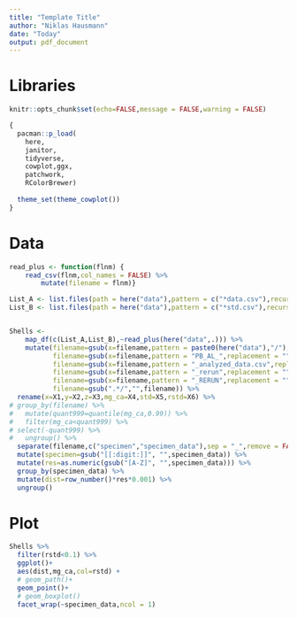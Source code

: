 ```yaml
---
title: "Template Title"
author: "Niklas Hausmann"
date: "Today"
output: pdf_document
---
```


# Libraries 
```r
knitr::opts_chunk$set(echo=FALSE,message = FALSE,warning = FALSE)

{
  pacman::p_load(
    here,
    janitor,
    tidyverse,
    cowplot,ggx,
    patchwork,
    RColorBrewer) 
  
  theme_set(theme_cowplot())
}
```

# Data

```r

read_plus <- function(flnm) {
    read_csv(flnm,col_names = FALSE) %>% 
        mutate(filename = flnm)}

List_A <- list.files(path = here("data"),pattern = c("*data.csv"),recursive = TRUE)
List_B <- list.files(path = here("data"),pattern = c("*std.csv"),recursive = TRUE)


Shells <-
    map_df(c(List_A,List_B),~read_plus(here("data",.))) %>%
    mutate(filename=gsub(x=filename,pattern = paste0(here("data"),"/"),replacement = ""),
           filename=gsub(x=filename,pattern = "PB_AL_",replacement = ""),
           filename=gsub(x=filename,pattern = "_analyzed_data.csv",replacement = ""),
           filename=gsub(x=filename,pattern = "_rerun",replacement = ""),
           filename=gsub(x=filename,pattern = "_RERUN",replacement = ""),
           filename=gsub(".*/","",filename)) %>%
  rename(x=X1,y=X2,z=X3,mg_ca=X4,std=X5,rstd=X6) %>%
# group_by(filename) %>%
#   mutate(quant999=quantile(mg_ca,0.99)) %>%
#   filter(mg_ca<quant999) %>%
# select(-quant999) %>%
#   ungroup() %>%
  separate(filename,c("specimen","specimen_data"),sep = "_",remove = FALSE) %>%
  mutate(specimen=gsub("[[:digit:]]", "",specimen_data)) %>%
  mutate(res=as.numeric(gsub("[A-Z]", "",specimen_data))) %>% 
  group_by(specimen_data) %>% 
  mutate(dist=row_number()*res*0.001) %>% 
  ungroup()
```


# Plot
```r

Shells %>% 
  filter(rstd<0.1) %>% 
  ggplot()+
  aes(dist,mg_ca,col=rstd) +
  # geom_path()+
  geom_point()+
  # geom_boxplot()
  facet_wrap(~specimen_data,ncol = 1)

```

